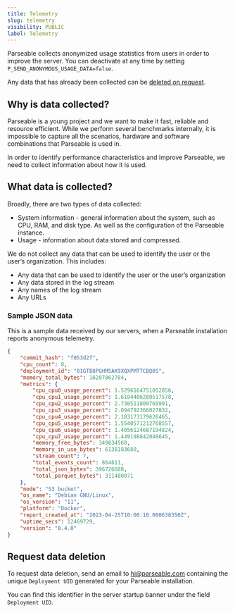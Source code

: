```yaml
---
title: Telemetry
slug: telemetry
visibility: PUBLIC
label: Telemetry
---
```


<head>
<title>Parseable Telemetry | Parseable</title>
<meta charSet="utf-8" />
<meta name="twitter:card" content="summary" />
</head>


Parseable collects anonymized usage statistics from users in order to improve the server. You can deactivate at any time by setting `P_SEND_ANONYMOUS_USAGE_DATA=false`.

Any data that has already been collected can be [deleted on request](mailto:hi@parseable.com).

## Why is data collected?

Parseable is a young project and we want to make it fast, reliable and resource efficient. While we perform several benchmarks internally, it is impossible to capture all the scenarios, hardware and software combinations that Parseable is used in.

In order to identify performance characteristics and improve Parseable, we need to collect information about how it is used.

## What data is collected?

Broadly, there are two types of data collected:

- System information - general information about the system, such as CPU, RAM, and disk type. As well as the configuration of the Parseable instance.
- Usage - information about data stored and compressed.

We do not collect any data that can be used to identify the user or the user’s organization. This includes:

- Any data that can be used to identify the user or the user’s organization
- Any data stored in the log stream
- Any names of the log stream
- Any URLs

### Sample JSON data

This is a sample data received by our servers, when a Parseable installation reports anonymous telemetry.

```json
{
	"commit_hash": "f053d2f",
	"cpu_count": 8,
	"deployment_id": "01GTB8PGHM5AK9XQXPMTTCBQ0S",
	"memory_total_bytes": 16287862784,
	"metrics": {
		"cpu_cpu0_usage_percent": 1.5296164751052856,
		"cpu_cpu1_usage_percent": 1.6184406280517578,
		"cpu_cpu2_usage_percent": 2.738511800765991,
		"cpu_cpu3_usage_percent": 2.094792366027832,
		"cpu_cpu4_usage_percent": 2.183173179626465,
		"cpu_cpu5_usage_percent": 1.5540571212768557,
		"cpu_cpu6_usage_percent": 1.4056124687194824,
		"cpu_cpu7_usage_percent": 1.449198842048645,
		"memory_free_bytes": 349634560,
		"memory_in_use_bytes": 6138183680,
		"stream_count": 7,
		"total_events_count": 864611,
		"total_json_bytes": 396726688,
		"total_parquet_bytes": 311480071
	},
	"mode": "S3 bucket",
	"os_name": "Debian GNU/Linux",
	"os_version": "11",
	"platform": "Docker",
	"report_created_at": "2023-04-25T10:00:10.000638350Z",
	"uptime_secs": 12469729,
	"version": "0.4.0"
}
```

## Request data deletion

To request data deletion, send an email to hi@parseable.com containing the unique `Deployment UID` generated for your Parseable installation.


You can find this identifier in the server startup banner under the field `Deployment UID`.
